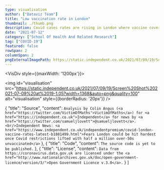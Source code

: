 ```yaml
---
type: visualisation
author: ["Dataviz Team"]
title: "Low vaccination rate in London"
thumbnail: ./thumb.png
description: Covid cases rates are rising in London where vaccine coverage in the over 50s is low. What this might mean for the capital as cases rise and restrictions are relaxed on 19th July 2021.
date: "2021-07-12"
category: ["School Of Health And Related Research"]
tag: ["COVID-19"]
featured: false
rowSpan: 2
columnSpan: 2
pngExternalImagePath: https://static.independent.co.uk/2021/07/09/19/Screen%20Shot%202021-07-09%20at%2019-1.05?width=1368&auto=png&quality=100
---
```


<VisDiv style={{maxWidth: '1200px'}}>

<img id="visualisation" src="https://static.independent.co.uk/2021/07/09/19/Screen%20Shot%202021-07-09%20at%2019-1.05?width=1368&auto=png&quality=100" alt="visualisation" style={{borderRadius: '20px'}} />

</VisDiv>


<VisPagination mdx={props.mdx}>
  <EmbedCode localPath="pngExternalImagePath" />
</VisPagination>


<VisDetail mdx={props.mdx} />


  {
    "title": "Source",
    "content": `Analysis by Colin Angus (<a href="https://twitter.com/VictimOfMaths">VictimOfMaths</a>) for <a href="https://independent.co.uk">Independent</a> for news by <a href="https://twitter.com/samueljlovett">@samueljlovett</a>. <br/>Independent News: <a href="https://www.independent.co.uk/independentpremium/covid-london-vaccine-rates-latest-b1881499.html">Fears London could be hit hardest once Covid restrictions lifted with half a million over-50s unvaccinated</a>`
  },
  {
    "title": "Code",
    "content": `The source code is yet to be published.`
  },
  {
    "title": "License",
    "content": `Data from https://coronavirus.data.gov.uk are licensed under the <a href="http://www.nationalarchives.gov.uk/doc/open-government-licence/version/3/">Open Government Licence v.3.0</a>.`
  }
]


<VisDiv>
  <Tab data={data} />
</VisDiv>